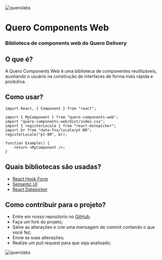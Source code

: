 <Meta title="Introduction" />

<style>{`
  @media (max-width: 1080px) {
  html {
      font-size: 93.75%;
    }
  }

  @media (max-width: 720) {
    html {
      font-size: 87.5%;
    }
  }

  h1, h2, h3, h4, h5, h6 {
    font-size: 1.5rem;
    letter-spacing: 0.05rem;
  }

  .main > p, 
  .main li {
    font-size: 1.2rem;
    line-height: 2rem;
  }

  .header {
    display: flex;
    flex-direction: column;
    align-items: center;
  }

  .header img {
    height: 20rem;
    width: 20rem;
  }

  .header h1 {
    color: #9B4DEE;
  }

  .main,
  .title,
  .footer {
    margin: 3rem 0 0;
  }

  .main img {
    margin-top: 2rem;
    width: 28rem;
  }

`}</style>


<div className="header">
    <img src="./querolabs.png" alt="querolabs"/>
    <h1>Quero Components Web</h1>
    <h3>Biblioteca de components web do Quero Delivery</h3>
</div>

<div className="main">
    <h2>O que é?</h2>
    <p>A Quero Components Web é uma biblioteca de componentes reutilizáveis, auxiliando o usuário na construção de interfaces de forma mais rápida e produtiva. </p>
</div>

<div className="title">
    <h2>Como usar?</h2>
</div>

 
```tsx
import React, { Component } from "react";

import { MyComponent } from "quero-components-web";
import "quero-components-web/dist/index.css";
import { registerLocale } from "react-datepicker";
import br from "date-fns/locale/pt-BR";
registerLocale("pt-BR", br);

function Example() {
    return <MyComponent />;
}
```

<div className="main">
  <h2>Quais bibliotecas são usadas?</h2>

  <ul>
    <li><a href="https://react-hook-form.com/" target="_blank"> React Hook Form </a></li>
    <li><a href="https://semantic-ui.com/" target="_blank"> Semantic UI </a></li>
    <li><a href="https://reactdatepicker.com/" target="_blank"> React Datepicker </a></li>
  </ul>
  
</div>

<div className="main">
  <h2>Como contribuir para o projeto?</h2>
  
  <ul>
    <li>Entre em nosso repositorio no <a href="https://github.com/QueroDelivery/quero-components-web" target="_blank"> GitHub</a>;</li>
    <li>Faça um fork do projeto;</li>
    <li>Salve as alterações e crie uma mensagem de commit contando o que você fez;</li>
    <li>Envie as suas alterações;</li>
    <li>Realize um pull request para que seja analisado;</li>
  </ul>

  <img src="./sharing.svg" alt="querolabs"/>

</div>